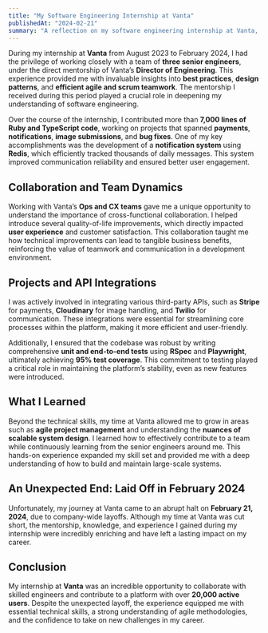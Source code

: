 ```yaml
---
title: "My Software Engineering Internship at Vanta"
publishedAt: "2024-02-21"
summary: "A reflection on my software engineering internship at Vanta, where I collaborated with senior engineers, contributed 7,000+ lines of code, and developed key features like payment systems and notifications. Despite being laid off on February 21, 2024, the mentorship I received and the experience gained were invaluable."
---
```


During my internship at **Vanta** from August 2023 to February 2024, I had the privilege of working closely with a team of **three senior engineers**, under the direct mentorship of Vanta’s **Director of Engineering**. This experience provided me with invaluable insights into **best practices**, **design patterns**, and **efficient agile and scrum teamwork**. The mentorship I received during this period played a crucial role in deepening my understanding of software engineering.

Over the course of the internship, I contributed more than **7,000 lines of Ruby and TypeScript code**, working on projects that spanned **payments**, **notifications**, **image submissions**, and **bug fixes**. One of my key accomplishments was the development of a **notification system** using **Redis**, which efficiently tracked thousands of daily messages. This system improved communication reliability and ensured better user engagement.

## Collaboration and Team Dynamics

Working with Vanta’s **Ops and CX teams** gave me a unique opportunity to understand the importance of cross-functional collaboration. I helped introduce several quality-of-life improvements, which directly impacted **user experience** and customer satisfaction. This collaboration taught me how technical improvements can lead to tangible business benefits, reinforcing the value of teamwork and communication in a development environment.

## Projects and API Integrations

I was actively involved in integrating various third-party APIs, such as **Stripe** for payments, **Cloudinary** for image handling, and **Twilio** for communication. These integrations were essential for streamlining core processes within the platform, making it more efficient and user-friendly.

Additionally, I ensured that the codebase was robust by writing comprehensive **unit and end-to-end tests** using **RSpec** and **Playwright**, ultimately achieving **95% test coverage**. This commitment to testing played a critical role in maintaining the platform’s stability, even as new features were introduced.

## What I Learned

Beyond the technical skills, my time at Vanta allowed me to grow in areas such as **agile project management** and understanding the **nuances of scalable system design**. I learned how to effectively contribute to a team while continuously learning from the senior engineers around me. This hands-on experience expanded my skill set and provided me with a deep understanding of how to build and maintain large-scale systems.

## An Unexpected End: Laid Off in February 2024

Unfortunately, my journey at Vanta came to an abrupt halt on **February 21, 2024**, due to company-wide layoffs. Although my time at Vanta was cut short, the mentorship, knowledge, and experience I gained during my internship were incredibly enriching and have left a lasting impact on my career.

## Conclusion

My internship at **Vanta** was an incredible opportunity to collaborate with skilled engineers and contribute to a platform with over **20,000 active users**. Despite the unexpected layoff, the experience equipped me with essential technical skills, a strong understanding of agile methodologies, and the confidence to take on new challenges in my career.
